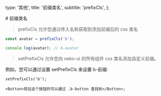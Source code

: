  type: '其他',
  title: '前缀类名',
  subtitle: 'prefixCls',
};

<Box>
# 前缀类名

> prefixCls 允许您通过传入名称获取到添加前缀后的 css 类名

```javascript
const avatar = prefixCls('b');

console.log(avatar); // b-avatar
```

> setPrefixCls 允许您向 neko-ui 的所有组件 css 类名添加自定义前缀。

例如，您可以通过设置 setPrefixCls 来设置 b-前缀:

```tsx
setPrefixCls('b');

<Button>现在这个按钮的可以通过 .b-button 查找到</Button>;
```

</Box>

